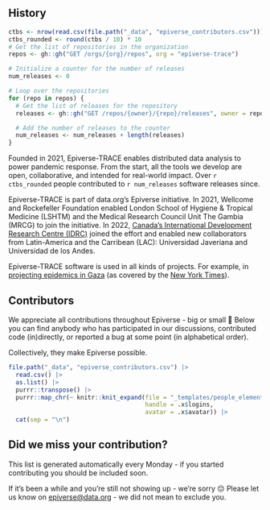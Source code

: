 ## History

```r
ctbs <- nrow(read.csv(file.path("_data", "epiverse_contributors.csv")))
ctbs_rounded <- round(ctbs / 10) * 10
# Get the list of repositories in the organization
repos <- gh::gh("GET /orgs/{org}/repos", org = "epiverse-trace")

# Initialize a counter for the number of releases
num_releases <- 0

# Loop over the repositories
for (repo in repos) {
  # Get the list of releases for the repository
  releases <- gh::gh("GET /repos/{owner}/{repo}/releases", owner = repo$owner$login, repo = repo$name)

  # Add the number of releases to the counter
  num_releases <- num_releases + length(releases)
}
```

Founded in 2021, Epiverse-TRACE enables distributed data analysis to power pandemic response. From the start, all the tools we develop are open, collaborative, and intended for real-world impact. Over `r ctbs_rounded` people contributed to `r num_releases` software releases since.

Epiverse-TRACE is part of data.org's Epiverse initiative. In 2021, Wellcome and Rockefeller Foundation enabled London School of Hygiene & Tropical Medicine (LSHTM) and the Medical Research Council Unit The Gambia (MRCG) to join the initiative. In 2022, [Canada’s International Development Research Centre (IDRC)](https://idrc-crdi.ca/en) joined the effort and enabled new collaborators from Latin-America and the Carribean (LAC): Universidad Javeriana and Universidad de los Andes.

Epiverse-TRACE software is used in all kinds of projects. For example, in [projecting epidemics in Gaza](https://web.archive.org/web/20240612123957/https://gaza-projections.org/) (as covered by the [New York Times](https://www.nytimes.com/2024/02/21/health/gaza-war-study-deaths.html)).

## Contributors

We appreciate all contributions throughout Epiverse - big or small 💜 Below you can find anybody who has participated in our discussions, contributed code (in)directly, or reported a bug at some point (in alphabetical order). 

Collectively, they make Epiverse possible.

::: {.contributor-grid}

```r
file.path("_data", "epiverse_contributors.csv") |>
  read.csv() |>
  as.list() |>
  purrr::transpose() |>
  purrr::map_chr(~ knitr::knit_expand(file = "_templates/people_element.Rmd",
                                      handle = .x$logins,
                                      avatar = .x$avatar)) |>
  cat(sep = "\n")

```

:::

:::{.callout-caution collapse="true"}

## Did we miss your contribution?

This list is generated automatically every Monday - if you started contributing you should be included soon.

If it's been a while and you're still not showing up - we're sorry 😔 Please let us know on <epiverse@data.org> - we did not mean to exclude you.
:::
